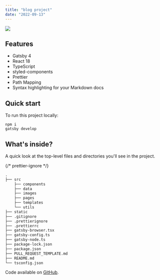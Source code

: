 ```yaml
---
title: "blog project"
date: "2022-09-13"
---
```


<Img
  src="/images/posts/blog.png"
  width={2154}
  height={1232}
  caption="A starter blog built with Gatsby"
/>

## Features

- Gatsby 4
- React 18
- TypeScript
- styled-components
- Prettier
- Path Mapping
- Syntax highlighting for your Markdown docs

## Quick start

To run this project locally:

```shell title="Terminal"
npm i
gatsby develop
```

## What's inside?

A quick look at the top-level files and directories you'll see in the project.

{/* prettier-ignore */}
```markdown title="Top-level files in the project"
.
├── src
    ├── components
    ├── data
    ├── images
    ├── pages
    ├── templates
    └── utils
├── static
├── .gitignore
├── .prettierignore
├── .prettierrc
├── gatsby-browser.tsx
├── gatsby-config.ts
├── gatsby-node.ts
├── package-lock.json
├── package.json
├── PULL_REQUEST_TEMPLATE.md
├── README.md
└── tsconfig.json
```

Code available on [GitHub](https://github.com/eneax/blog).
